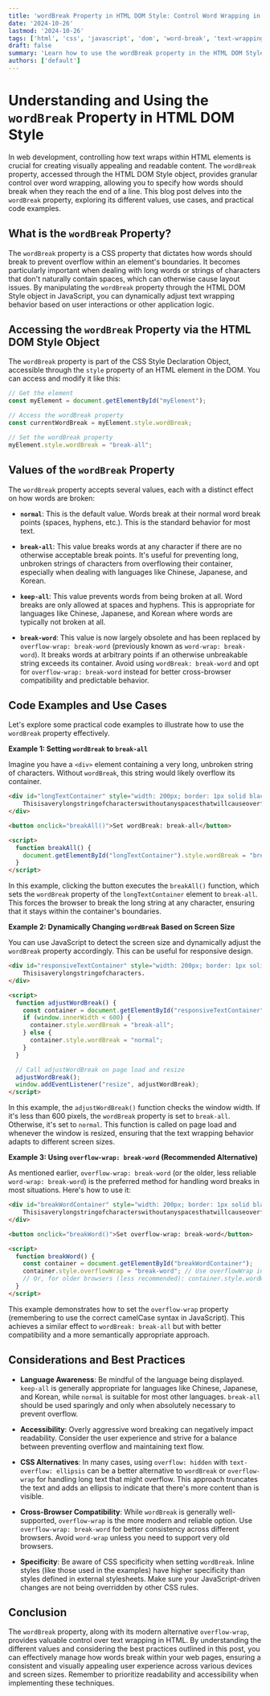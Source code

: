 ```yaml
---
title: 'wordBreak Property in HTML DOM Style: Control Word Wrapping in CSS'
date: '2024-10-26'
lastmod: '2024-10-26'
tags: ['html', 'css', 'javascript', 'dom', 'word-break', 'text-wrapping', 'style-object']
draft: false
summary: 'Learn how to use the wordBreak property in the HTML DOM Style object to control how words break and wrap within HTML elements. Explore different values like normal, break-all, keep-all, and break-word with practical code examples.'
authors: ['default']
---
```


# Understanding and Using the `wordBreak` Property in HTML DOM Style

In web development, controlling how text wraps within HTML elements is crucial for creating visually appealing and readable content. The `wordBreak` property, accessed through the HTML DOM Style object, provides granular control over word wrapping, allowing you to specify how words should break when they reach the end of a line.  This blog post delves into the `wordBreak` property, exploring its different values, use cases, and practical code examples.

## What is the `wordBreak` Property?

The `wordBreak` property is a CSS property that dictates how words should break to prevent overflow within an element's boundaries.  It becomes particularly important when dealing with long words or strings of characters that don't naturally contain spaces, which can otherwise cause layout issues.  By manipulating the `wordBreak` property through the HTML DOM Style object in JavaScript, you can dynamically adjust text wrapping behavior based on user interactions or other application logic.

## Accessing the `wordBreak` Property via the HTML DOM Style Object

The `wordBreak` property is part of the CSS Style Declaration Object, accessible through the `style` property of an HTML element in the DOM. You can access and modify it like this:

```javascript
// Get the element
const myElement = document.getElementById("myElement");

// Access the wordBreak property
const currentWordBreak = myElement.style.wordBreak;

// Set the wordBreak property
myElement.style.wordBreak = "break-all";
```

## Values of the `wordBreak` Property

The `wordBreak` property accepts several values, each with a distinct effect on how words are broken:

*   **`normal`**: This is the default value. Words break at their normal word break points (spaces, hyphens, etc.). This is the standard behavior for most text.

*   **`break-all`**: This value breaks words at any character if there are no otherwise acceptable break points. It's useful for preventing long, unbroken strings of characters from overflowing their container, especially when dealing with languages like Chinese, Japanese, and Korean.

*   **`keep-all`**: This value prevents words from being broken at all. Word breaks are only allowed at spaces and hyphens. This is appropriate for languages like Chinese, Japanese, and Korean where words are typically not broken at all.

*   **`break-word`**: This value is now largely obsolete and has been replaced by `overflow-wrap: break-word` (previously known as `word-wrap: break-word`). It breaks words at arbitrary points if an otherwise unbreakable string exceeds its container.  Avoid using `wordBreak: break-word` and opt for `overflow-wrap: break-word` instead for better cross-browser compatibility and predictable behavior.

## Code Examples and Use Cases

Let's explore some practical code examples to illustrate how to use the `wordBreak` property effectively.

**Example 1: Setting `wordBreak` to `break-all`**

Imagine you have a `<div>` element containing a very long, unbroken string of characters. Without `wordBreak`, this string would likely overflow its container.

```html
<div id="longTextContainer" style="width: 200px; border: 1px solid black;">
    Thisisaverylongstringofcharacterswithoutanyspacesthatwillcauseoverflowifnothandledproperly.
</div>

<button onclick="breakAll()">Set wordBreak: break-all</button>

<script>
  function breakAll() {
    document.getElementById("longTextContainer").style.wordBreak = "break-all";
  }
</script>
```

In this example, clicking the button executes the `breakAll()` function, which sets the `wordBreak` property of the `longTextContainer` element to `break-all`.  This forces the browser to break the long string at any character, ensuring that it stays within the container's boundaries.

**Example 2: Dynamically Changing `wordBreak` Based on Screen Size**

You can use JavaScript to detect the screen size and dynamically adjust the `wordBreak` property accordingly. This can be useful for responsive design.

```html
<div id="responsiveTextContainer" style="width: 200px; border: 1px solid black;">
    Thisisaverylongstringofcharacters.
</div>

<script>
  function adjustWordBreak() {
    const container = document.getElementById("responsiveTextContainer");
    if (window.innerWidth < 600) {
      container.style.wordBreak = "break-all";
    } else {
      container.style.wordBreak = "normal";
    }
  }

  // Call adjustWordBreak on page load and resize
  adjustWordBreak();
  window.addEventListener("resize", adjustWordBreak);
</script>
```

In this example, the `adjustWordBreak()` function checks the window width. If it's less than 600 pixels, the `wordBreak` property is set to `break-all`. Otherwise, it's set to `normal`. This function is called on page load and whenever the window is resized, ensuring that the text wrapping behavior adapts to different screen sizes.

**Example 3:  Using `overflow-wrap: break-word` (Recommended Alternative)**

As mentioned earlier, `overflow-wrap: break-word` (or the older, less reliable `word-wrap: break-word`) is the preferred method for handling word breaks in most situations. Here's how to use it:

```html
<div id="breakWordContainer" style="width: 200px; border: 1px solid black;">
    Thisisaverylongstringofcharacterswithoutanyspacesthatwillcauseoverflowifnothandledproperly.
</div>

<button onclick="breakWord()">Set overflow-wrap: break-word</button>

<script>
  function breakWord() {
    const container = document.getElementById("breakWordContainer");
    container.style.overflowWrap = "break-word"; // Use overflowWrap instead of wordWrap
    // Or, for older browsers (less recommended): container.style.wordWrap = "break-word";
  }
</script>
```

This example demonstrates how to set the `overflow-wrap` property (remembering to use the correct camelCase syntax in JavaScript). This achieves a similar effect to `wordBreak: break-all` but with better compatibility and a more semantically appropriate approach.

## Considerations and Best Practices

*   **Language Awareness**:  Be mindful of the language being displayed. `keep-all` is generally appropriate for languages like Chinese, Japanese, and Korean, while `normal` is suitable for most other languages.  `break-all` should be used sparingly and only when absolutely necessary to prevent overflow.

*   **Accessibility**: Overly aggressive word breaking can negatively impact readability. Consider the user experience and strive for a balance between preventing overflow and maintaining text flow.

*   **CSS Alternatives**: In many cases, using `overflow: hidden` with `text-overflow: ellipsis` can be a better alternative to `wordBreak` or `overflow-wrap` for handling long text that might overflow. This approach truncates the text and adds an ellipsis to indicate that there's more content than is visible.

*   **Cross-Browser Compatibility**: While `wordBreak` is generally well-supported, `overflow-wrap` is the more modern and reliable option. Use `overflow-wrap: break-word` for better consistency across different browsers. Avoid `word-wrap` unless you need to support very old browsers.

*   **Specificity**:  Be aware of CSS specificity when setting `wordBreak`. Inline styles (like those used in the examples) have higher specificity than styles defined in external stylesheets. Make sure your JavaScript-driven changes are not being overridden by other CSS rules.

## Conclusion

The `wordBreak` property, along with its modern alternative `overflow-wrap`, provides valuable control over text wrapping in HTML. By understanding the different values and considering the best practices outlined in this post, you can effectively manage how words break within your web pages, ensuring a consistent and visually appealing user experience across various devices and screen sizes. Remember to prioritize readability and accessibility when implementing these techniques.